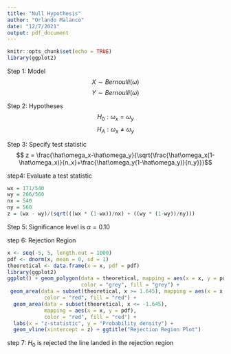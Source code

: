 ```yaml
---
title: "Null Hypothesis"
author: "Orlando Malanco"
date: "12/7/2021"
output: pdf_document
---
```



```r
knitr::opts_chunk$set(echo = TRUE)
library(ggplot2)
```

Step 1: Model $$X \sim Bernoulli(\omega)$$
              $$Y \sim Bernoulli(\omega)$$


Step 2:  Hypotheses   $$H_0: \omega_x = \omega_y$$
$$H_A: \omega_x \neq \omega_y$$

Step 3: Specify test statistic
$$ z = \frac{\hat\omega_x-\hat\omega_y}{\sqrt{\frac{\hat\omega_x(1-\hat\omega_x)}{n_x}+\frac{\hat\omega_y(1-\hat\omega_y)}{n_y}}}$$

step4: Evaluate a test statistic
```r
wx = 171/540
wy = 206/560
nx = 540
ny = 560
z = (wx - wy)/(sqrt(((wx * (1-wx))/nx) + ((wy * (1-wy))/ny)))
```


Step 5:  Significance level is $\alpha=0.10$

step 6: Rejection Region
```r
x <- seq(-5, 5, length.out = 1000)
pdf <- dnorm(x, mean = 0, sd = 1)
theoretical <- data.frame(x = x, pdf = pdf)
library(ggplot2)
ggplot() + geom_polygon(data = theoretical, mapping = aes(x = x, y = pdf), 
                        color = "grey", fill = "grey") + 
 geom_area(data = subset(theoretical, x >= 1.645), mapping = aes(x = x, y = pdf),  
            color = "red", fill = "red") +  
  geom_area(data = subset(theoretical, x <= -1.645), 
            mapping = aes(x = x, y = pdf),  
            color = "red", fill = "red") + 
  labs(x = "z-statistic", y = "Probability density") +  
  geom_vline(xintercept = z) + ggtitle("Rejection Region Plot")
```
step 7: $H_0$ is rejected the line landed in the rejection region
